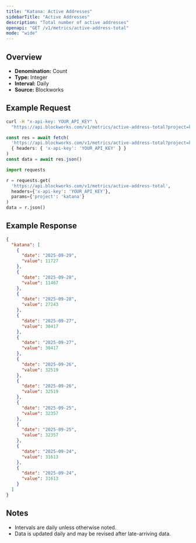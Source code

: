 ```yaml
---
title: "Katana: Active Addresses"
sidebarTitle: "Active Addresses"
description: "Total number of active addresses"
openapi: "GET /v1/metrics/active-address-total"
mode: "wide"
---
```


## Overview

- **Denomination:** Count
- **Type:** Integer
- **Interval:** Daily
- **Source:** Blockworks

## Example Request

<CodeGroup>

```bash cURL
curl -H "x-api-key: YOUR_API_KEY" \
  "https://api.blockworks.com/v1/metrics/active-address-total?project=katana"
```

```typescript TypeScript
const res = await fetch(
  'https://api.blockworks.com/v1/metrics/active-address-total?project=katana',
  { headers: { 'x-api-key': 'YOUR_API_KEY' } }
)
const data = await res.json()
```

```python Python
import requests

r = requests.get(
  'https://api.blockworks.com/v1/metrics/active-address-total',
  headers={'x-api-key': 'YOUR_API_KEY'},
  params={'project': 'katana'}
)
data = r.json()
```

</CodeGroup>

## Example Response

```json
{
  "katana": [
    {
      "date": "2025-09-29",
      "value": 11727
    },
    {
      "date": "2025-09-28",
      "value": 11467
    },
    {
      "date": "2025-09-28",
      "value": 27243
    },
    {
      "date": "2025-09-27",
      "value": 30417
    },
    {
      "date": "2025-09-27",
      "value": 30417
    },
    {
      "date": "2025-09-26",
      "value": 32519
    },
    {
      "date": "2025-09-26",
      "value": 32519
    },
    {
      "date": "2025-09-25",
      "value": 32357
    },
    {
      "date": "2025-09-25",
      "value": 32357
    },
    {
      "date": "2025-09-24",
      "value": 31613
    },
    {
      "date": "2025-09-24",
      "value": 31613
    }
  ]
}
```

## Notes
- Intervals are daily unless otherwise noted.
- Data is updated daily and may be revised after late-arriving data.